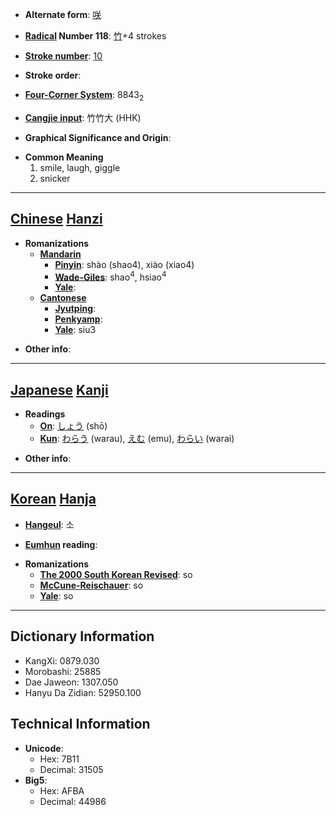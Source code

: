 * '''Alternate form''': [[咲]]

* '''[[Wiktionary:Chinese radical index| Radical]] Number 118''': [[Wiktionary:Chinese radical index 竹|竹]]+4 strokes

* '''[[Wiktionary:Chinese total strokes index|Stroke number]]''': [[Wiktionary:Chinese total strokes index 10|10]]

* '''Stroke order''': 

* '''[[Wiktionary:Chinese four corner index|Four-Corner System]]''': 8843<sub>2</sub>

* '''[[Wiktionary:Chinese Cangjie index|Cangjie input]]''': 竹竹大 (HHK)

* '''Graphical Significance and Origin''': 

* '''Common Meaning'''
*#smile, laugh, giggle
*# snicker


----

== [[Chinese]] [[Hanzi]] ==

* '''Romanizations'''
** '''[[Mandarin]]'''
*** '''[[Pinyin]]''': shào (shao4), xiào (xiao4)
*** '''[[Wade-Giles]]''': shao<sup>4</sup>, hsiao<sup>4</sup>
*** '''[[Yale]]''': 
** '''[[Cantonese]]'''
*** '''[[Jyutping]]''':
*** '''[[Penkyamp]]''': 
*** '''[[Yale]]''': siu3

* '''Other info''': 

----

== [[Japanese]] [[Kanji]] ==

* '''Readings'''
** '''[[On]]''': [[しょう]] (shō)
** '''[[Kun]]''': [[わらう]] (warau), [[えむ]] (emu), [[わらい]] (warai)

* '''Other info''':  

----

== [[Korean]] [[Hanja]] ==

* '''[[Hangeul]]''': 소

* '''[[Eumhun]] reading''': 

* '''Romanizations'''
** '''[[The 2000 South Korean Revised Romanization|The 2000 South Korean Revised]]''': so
** '''[[McCune-Reischauer]]''': so
** '''[[Yale]]''': so

----

== Dictionary Information ==

* KangXi: 0879.030
* Morobashi: 25885
* Dae Jaweon: 1307.050
* Hanyu Da Zidian: 52950.100

== Technical Information ==

* '''Unicode''':
** Hex: 7B11
** Decimal: 31505
* '''Big5''':
** Hex: AFBA
** Decimal: 44986
